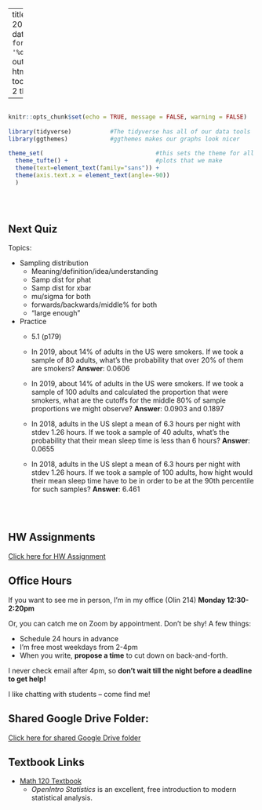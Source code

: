 
---
title: "Math 120 Fall 2021 Homepage"
date: "Updated: `r format(Sys.time(), '%d %B, %Y')`"
output: 
  html_document:
    toc: true
    toc_depth: 2
    theme: yeti

      
  
---

```r

                                                                          #
knitr::opts_chunk$set(echo = TRUE, message = FALSE, warning = FALSE)      #
                                                                          #
library(tidyverse)           #The tidyverse has all of our data tools     #
library(ggthemes)            #ggthemes makes our graphs look nicer        #
                                                                          # 
theme_set(                                #this sets the theme for all    #
  theme_tufte() +                         #plots that we make             #
  theme(text=element_text(family="sans")) + 
  theme(axis.text.x = element_text(angle=-90))                            #
  )                                                                       #
                                                                          #
                                                                          #
                                                                          #

```



## Next Quiz

Topics:

- Sampling distribution
  - Meaning/definition/idea/understanding
  - Samp dist for phat 
  - Samp dist for xbar
  - mu/sigma for both
  - forwards/backwards/middle% for both
  - "large enough"
  
- Practice
  - 5.1 (p179)
  - In 2019, about 14% of adults in the US were smokers.  If we took a sample of 80 adults, what's the probability that over 20% of them are smokers?  <smaller>**Answer**: 0.0606</smaller>
  - In 2019, about 14% of adults in the US were smokers.  If we took a sample of 100 adults and calculated the proportion that were smokers, what are the cutoffs for the middle 80% of sample proportions we might observe? <smaller>**Answer**: 0.0903 and 0.1897</smaller>
  - In 2018, adults in the US slept a mean of 6.3 hours per night with stdev 1.26 hours.  If we took a sample of 40 adults, what's the probability that their mean sleep time is less than 6 hours?  <smaller>**Answer**: 0.0655</smaller>
  
  - In 2018, adults in the US slept a mean of 6.3 hours per night with stdev 1.26 hours.  If we took a sample of 100 adults, how hight would their mean sleep time have to be in order to be at the 90th percentile for such samples?  <smaller>**Answer**: 6.461</smaller>
  
<br><br>
  

## HW Assignments

[Click here for HW Assignment](http://millera2.github.io/Math-120-C/HW1.html)



## Office Hours 

If you want to see me in person, I'm in my office (Olin 214) **Monday 12:30-2:20pm**

Or, you can catch me on Zoom by appointment.  Don't be shy!  A few things:

- Schedule 24 hours in advance
- I'm free most weekdays from 2-4pm
- When you write, **propose a time** to cut down on back-and-forth.

I never check email after 4pm, so **don't wait till the night before a deadline to get help!**  

I like chatting with students -- come find me!












## Shared Google Drive Folder:

[Click here for shared Google Drive folder](https://drive.google.com/drive/folders/1C1XHN3PGe4lMQXS_hq49btBM6QaiEuBW?usp=sharing)

## Textbook Links

- [Math 120 Textbook](https://www.openintro.org/book/os/)
  - *OpenIntro Statistics* is an excellent, free introduction to modern statistical analysis.
  

